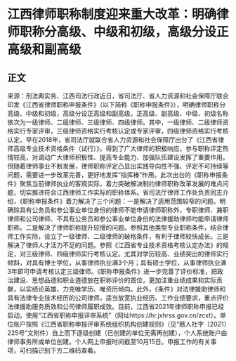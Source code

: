 # 江西律师职称制度迎来重大改革：明确律师职称分高级、中级和初级，高级分设正高级和副高级
## 正文
来源：刑法典实务、江西司法行政近日，省司法厅、省人力资源和社会保障厅联合印发《江西省律师职称申报条件》（以下简称《职称申报条件》），明确律师职称分高级、中级和初级，高级分设正高级和副高级。正高级、副高级、中级、初级名称依次为一级律师、二级律师、三级律师、四级律师。其中，一级律师、二级律师资格实行专家评审，三级律师资格实行考核认定或专家评审，四级律师资格实行考核认定。早在2018年，省司法厅就联合省人力资源和社会保障厅出台了《江西省律师高级专业技术资格条件（试行）》，得到了广大律师的积极响应，参与职称评定热情较高，对调动广大律师积极性、提高专业能力、加强队伍建设发挥了重要作用。但随着律师事业不断发展，律师职称评定凸显出实践导向性不强、评定不可持续等问题，需要进一步改革完善，更好地发挥“指挥棒”作用。此次出台的《职称申报条件》聚焦当前律师执业的客观实际，着力突破解决制约律师职称改革发展的难点问题，切实推进符合江西律师工作实际的职称体系。省司法厅律师工作处负责同志介绍，《职称申报条件》着力解决了三个问题：一是解决了适用范围较窄的问题。明确除具有公务员和参公事业单位身份的律师不能申请律师职称外，专职律师、兼职律师和公司律师、不具有公务员和参公事业单位身份的法律援助律师均能申请律师职称。二是解决了律师职称提升较慢的问题。参照其他类型专业职称条件，结合律师工作实际，设立了一级律师、二级律师的破格条件，有利于律师较快成长。三是解决了律师人才活力不足的问题。参照《江西省专业技术资格考核认定办法》的规定，对三级律师、四级律师实行考核认定。尤其对学历较高、业绩突出的律师实行倾斜，对具有博士学位，从事律师执业满3个月；具有硕士学位，从事律师执业满3年即可申请考核认定三级律师。《职称申报条件》进一步完善了评价标准，把政治建设、思想品德和职业道德放在职称评价的首位，更加注重业绩成果和实际贡献，以实绩论英雄，力克唯学历、唯资历倾向。此外，《条件》对法律援助律师和具有法律专业技术经历的公司律师，适当放宽执业经历、工作业绩要求，重点评价法律援助服务质效和公司律师履职成效。目前，江西省2021年律师职称申报已经启动，使用“江西省职称申报评审系统”（网址https://hr.jxhrss.gov.cn/zcxt）。单位账户按照《江西省职称申报评审系统组织机构创建规则》（见“赣人社字〔2021〕225号”文附件）自上而下逐级创建（已创建的单位无需再创建），个人系统账户由律师事务所或单位创建。个人网上申报时间截至10月15日。申报工作的有关事项，可扫描识别下方二维码查看。